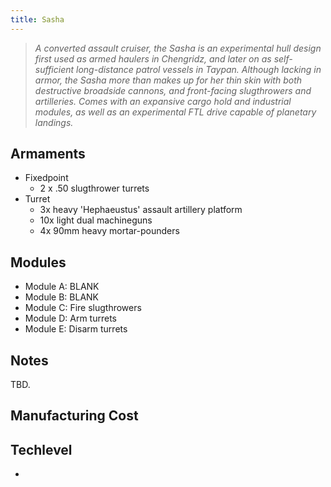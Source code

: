 ```yaml
---
title: Sasha
---
```



> *A converted assault cruiser, the Sasha is an experimental hull design first used as armed haulers in Chengridz, and later on as self-sufficient long-distance patrol vessels in Taypan. Although lacking in armor, the Sasha more than makes up for her thin skin with both destructive broadside cannons, and front-facing slugthrowers and artilleries. Comes with an expansive cargo hold and industrial modules, as well as an experimental FTL drive capable of planetary landings.*


## Armaments

* Fixedpoint
  * 2 x .50 slugthrower turrets 
* Turret
  * 3x heavy 'Hephaeustus' assault artillery platform 
  * 10x light dual machineguns
  * 4x 90mm heavy mortar-pounders


## Modules

* Module A: BLANK
* Module B: BLANK 
* Module C: Fire slugthrowers 
* Module D: Arm turrets 
* Module E: Disarm turrets


## Notes

TBD.


## Manufacturing Cost

<ShipCost shipName={frontmatter.title} />


## Techlevel

* <TechLevel tech='Lowtech' />